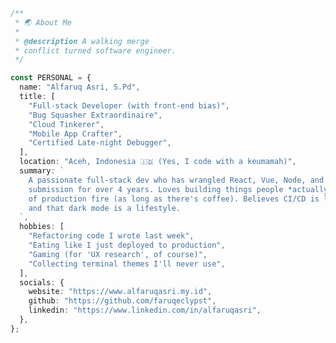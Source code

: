 ```ts
/**
 * 🌏 About Me
 *
 * @description A walking merge 
 * conflict turned software engineer.
 */

const PERSONAL = {
  name: "Alfaruq Asri, S.Pd",
  title: [
    "Full-stack Developer (with front-end bias)",
    "Bug Squasher Extraordinaire",
    "Cloud Tinkerer",
    "Mobile App Crafter",
    "Certified Late-night Debugger",
  ],
  location: "Aceh, Indonesia 🇮🇩 (Yes, I code with a keumamah)",
  summary: `
    A passionate full-stack dev who has wrangled React, Vue, Node, and PostgreSQL into
    submission for over 4 years. Loves building things people *actually* use and isn’t afraid
    of production fire (as long as there's coffee). Believes CI/CD is love, Docker is life,
    and that dark mode is a lifestyle.
  `,
  hobbies: [
    "Refactoring code I wrote last week",
    "Eating like I just deployed to production",
    "Gaming (for 'UX research', of course)",
    "Collecting terminal themes I'll never use",
  ],
  socials: {
    website: "https://www.alfaruqasri.my.id",
    github: "https://github.com/faruqeclypst",
    linkedin: "https://www.linkedin.com/in/alfaruqasri",
  },
};
```
